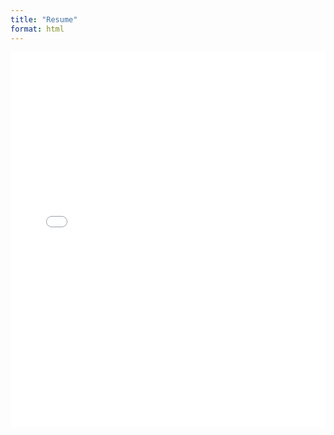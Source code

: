 ```yaml
---
title: "Resume"
format: html
---
```


<iframe src="/resume.pdf" width="100%" height="600px" style="border: none;">

<p>Your browser does not support PDFs. <a href="/resume.pdf">Download it here</a>.</p>

</iframe>
